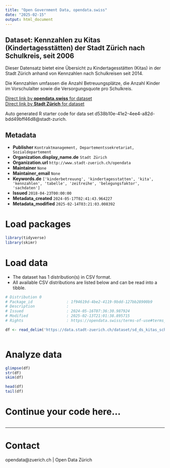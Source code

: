 ```yaml
---
title: "Open Government Data, opendata.swiss"
date: "2025-02-15"
output: html_document
---
```


## Dataset: Kennzahlen zu  Kitas (Kindertagesstätten) der Stadt Zürich nach Schulkreis, seit 2006

Dieser Datensatz bietet eine Übersicht zu Kindertagesstätten (Kitas) in der Stadt Zürich anhand von Kennzahlen nach Schulkreisen seit 2014. 

Die Kennzahlen umfassen die Anzahl Betreuungsplätze, die Anzahl Kinder im Vorschulalter sowie die Versorgungsquote pro Schulkreis.

[Direct link by **opendata.swiss** for dataset](https://opendata.swiss/de/dataset/kennzahlen-zu-kitas-kindertagesstatten-der-stadt-zurich-nach-schulkreis-seit-20062)<br>
[Direct link by **Stadt Zürich** for dataset](https://data.stadt-zuerich.ch/dataset/sd_ds_kitas_schulkreis)

Auto generated R starter code for data set d538b10e-41e2-4ee4-a82d-bdd49bff46d8@stadt-zurich.

## Metadata

- **Publisher** `Kontraktmanagement, Departementssekretariat, Sozialdepartement`
- **Organization.display_name.de** `Stadt Zürich`
- **Organization.url** `http://www.stadt-zuerich.ch/opendata`
- **Maintainer** `None`
- **Maintainer_email** `None`
- **Keywords.de** `['kinderbetreuung', 'kindertagesstatten', 'kita', 'kennzahlen', 'tabelle', 'zeitreihe', 'belegungsfaktor', 'sachdaten']`
- **Issued** `2018-04-23T00:00:00`
- **Metadata_created** `2024-05-17T02:41:43.964227`
- **Metadata_modified** `2025-02-14T03:21:03.008392`


# Load packages

```r

library(tidyverse)
library(skimr)

```

# Load data

-   The dataset has 1 distribution(s) in CSV format.
-   All available CSV distributions are listed below and can be read into a tibble.

```r

# Distribution 0
# Package_id               : 1f94619d-4be2-4119-9bdd-127bb28900b9
# Description              : 
# Issued                   : 2024-05-16T07:36:30.987924
# Modified                 : 2025-02-13T21:01:38.895715
# Rights                   : https://opendata.swiss/terms-of-use#terms_open

df <- read_delim('https://data.stadt-zuerich.ch/dataset/sd_ds_kitas_schulkreis/download/sd_ds_kitas_schulkreis.csv')



```

# Analyze data

```r

glimpse(df)
str(df)
skim(df)

head(df)
tail(df)

```

# Continue your code here...

```r

```

------------------------------------------------------------------------

# Contact

opendata@zuerich.ch | Open Data Zürich

